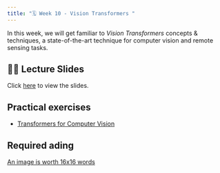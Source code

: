 ```yaml
---
title: "🗓️ Week 10 - Vision Transformers "
---
```


In this  week, we will get familiar to *Vision Transformers* concepts & techniques, a state-of-the-art technique for  computer vision and remote sensing tasks.


## 👨‍🏫 Lecture Slides 

Click [here](https://drive.google.com/file/d/1hPY6L8Z-cRCqveZbLdr0TQZo_SSsamvU/view?usp=sharing) to view the slides.

## Practical exercises

- [Transformers for Computer Vision](https://lightning.ai/docs/pytorch/stable/notebooks/course_UvA-DL/11-vision-transformer.html)

## Required ading

[An image is worth 16x16 words](https://openreview.net/pdf?id=YicbFdNTTy)




